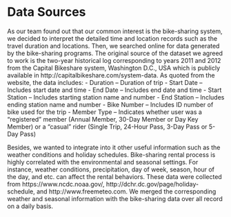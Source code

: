 # Data Sources
As our team found out that our common interest is the bike-sharing system, we decided to interpret the detailed time and location records such as the travel duration and locations. Then, we searched online for data generated by the bike-sharing programs. The original source of the dataset we agreed to work is the two-year historical log corresponding to years 2011 and 2012 from the Capital Bikeshare system, Washington D.C., USA which is 
publicly available in http://capitalbikeshare.com/system-data. As quoted from the website, the data includes:
- Duration – Duration of trip
- Start Date – Includes start date and time
- End Date – Includes end date and time
- Start Station – Includes starting station name and number
- End Station – Includes ending station name and number
- Bike Number – Includes ID number of bike used for the trip
- Member Type – Indicates whether user was a "registered" member (Annual Member, 30-Day Member or Day Key Member) or a "casual" rider (Single Trip, 24-Hour Pass, 3-Day Pass or 5-Day Pass)

Besides, we wanted to integrate into it other useful information such as the weather conditions and holiday schedules. Bike-sharing rental process is highly correlated with the environmental and seasonal settings. For instance, weather conditions, precipitation, day of week, season, hour of the day, and etc. can affect the rental behaviors. These data were collected from https://www.ncdc.noaa.gov/, http://dchr.dc.gov/page/holiday-schedule, and http://www.freemeteo.com. We merged the corresponding weather and seasonal information with the bike-sharing data over all record on a daily basis.